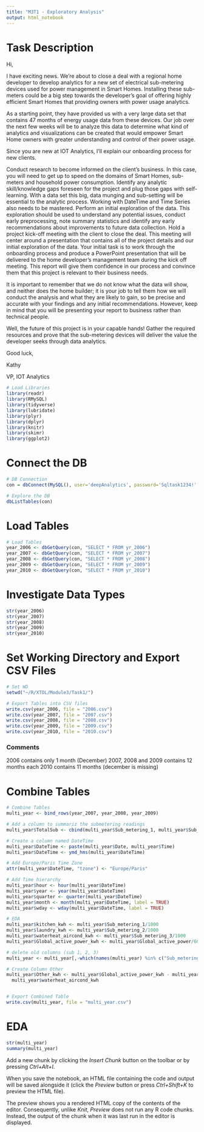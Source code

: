 ---
title: "M3T1 - Exploratory Analysis"
output: html_notebook
---

# Task Description

Hi,

I have exciting news. We’re about to close a deal with a regional home developer to develop analytics for a new set of electrical sub-metering devices used for power management in Smart Homes. Installing these sub-meters could be a big step towards the developer's goal of offering highly efficient Smart Homes that providing owners with power usage analytics.

As a starting point, they have provided us with a very large data set that contains 47 months of energy usage data from these devices. Our job over the next few weeks will be to analyze this data to determine what kind of analytics and visualizations can be created that would empower Smart Home owners with greater understanding and control of their power usage.

Since you are new at IOT Analytics, I’ll explain our onboarding process for new clients.

Conduct research to become informed on the client’s business. In this case, you will need to get up to speed on the domains of Smart Homes, sub-meters and household power consumption.
Identify any analytic skill/knowledge gaps foreseen for the project and plug those gaps with self-learning. With a data set this big, data munging and sub-setting will be essential to the analytic process. Working with DateTime and Time Series also needs to be mastered.
Perform an initial exploration of the data. This exploration should be used to understand any potential issues, conduct early preprocessing, note summary statistics and identify any early recommendations about improvements to future data collection.
Hold a project kick-off meeting with the client to close the deal. This meeting will center around a presentation that contains all of the project details and our initial exploration of the data.
Your initial task is to work through the onboarding process and produce a PowerPoint presentation that will be delivered to the home developer’s management team during the kick off meeting. This report will give them confidence in our process and convince them that this project is relevant to their business needs.

It is important to remember that we do not know what the data will show, and neither does the home builder; it is your job to tell them how we will conduct the analysis and what they are likely to gain, so be precise and accurate with your findings and any initial recommendations. However, keep in mind that you will be presenting your report to business rather than technical people.

Well, the future of this project is in your capable hands! Gather the required resources and prove that the sub-metering devices will deliver the value the developer seeks through data analytics.

Good luck,

Kathy

VP, IOT Analytics

```{r}
# Load Libraries
library(readr)
library(RMySQL)
library(tidyverse)
library(lubridate)
library(plyr)
library(dplyr)
library(knitr)
library(skimr)
library(ggplot2)
```

# Connect the DB

```{r}
# DB Connection
con = dbConnect(MySQL(), user='deepAnalytics', password='Sqltask1234!', dbname='dataanalytics2018', host='data-analytics-2018.cbrosir2cswx.us-east-1.rds.amazonaws.com')

# Explore the DB
dbListTables(con)
```

# Load Tables

```{r}
# Load Tables
year_2006 <- dbGetQuery(con, "SELECT * FROM yr_2006")
year_2007 <- dbGetQuery(con, "SELECT * FROM yr_2007")
year_2008 <- dbGetQuery(con, "SELECT * FROM yr_2008")
year_2009 <- dbGetQuery(con, "SELECT * FROM yr_2009")
year_2010 <- dbGetQuery(con, "SELECT * FROM yr_2010")
```

# Investigate Data Types

```{r}
str(year_2006)
str(year_2007)
str(year_2008)
str(year_2009)
str(year_2010)
```

# Set Working Directory and Export CSV Files

```{r}
# Set WD
setwd("~/R/XTOL/Module3/Task1/")

# Export Tables into CSV files
write.csv(year_2006, file = "2006.csv")
write.csv(year_2007, file = "2007.csv")
write.csv(year_2008, file = "2008.csv")
write.csv(year_2009, file = "2009.csv")
write.csv(year_2010, file = "2010.csv")
```

### Comments
2006 contains only 1 month (December)
2007, 2008 and 2009 contains 12 months each
2010 contains 11 months (december is missing)

# Combine Tables 
```{r}
# Combine Tables
multi_year <- bind_rows(year_2007, year_2008, year_2009)

# Add a column to summariz the submetering readings
multi_year$TotalSub <- cbind(multi_year$Sub_metering_1, multi_year$Sub_metering_2, multi_year$Sub_metering_3)

# Create a column named DateTime
multi_year$DateTime <- paste(multi_year$Date, multi_year$Time)
multi_year$DateTime <- ymd_hms(multi_year$DateTime)

# Add Europe/Paris Time Zone
attr(multi_year$DateTime, "tzone") <- "Europe/Paris"

# Add Time hierarchy
multi_year$hour <- hour(multi_year$DateTime)
multi_year$year <- year(multi_year$DateTime)
multi_year$quarter <- quarter(multi_year$DateTime)
multi_year$month <- month(multi_year$DateTime, label = TRUE)
multi_year$wday <- wday(multi_year$DateTime, label = TRUE)

# EDA
multi_year$kitchen_kwh <- multi_year$Sub_metering_1/1000
multi_year$laundry_kwh <- multi_year$Sub_metering_2/1000
multi_year$waterheat_aircond_kwh <- multi_year$Sub_metering_3/1000
multi_year$Global_active_power_kwh <- multi_year$Global_active_power/60

# delete old columns (sub 1, 2, 3)
multi_year <- multi_year[,-which(names(multi_year) %in% c("Sub_metering_1","Sub_metering_2","Sub_metering_3"))] 

# Create Column Other
multi_year$Other_kwh <- multi_year$Global_active_power_kwh - multi_year$kitchen_kwh - multi_year$laundry_kwh - 
  multi_year$waterheat_aircond_kwh


# Export Combined Table
write.csv(multi_year, file = "multi_year.csv")
```

# EDA

```{r}
str(multi_year)
summary(multi_year)
```


Add a new chunk by clicking the *Insert Chunk* button on the toolbar or by pressing *Ctrl+Alt+I*.

When you save the notebook, an HTML file containing the code and output will be saved alongside it (click the *Preview* button or press *Ctrl+Shift+K* to preview the HTML file).

The preview shows you a rendered HTML copy of the contents of the editor. Consequently, unlike *Knit*, *Preview* does not run any R code chunks. Instead, the output of the chunk when it was last run in the editor is displayed.
